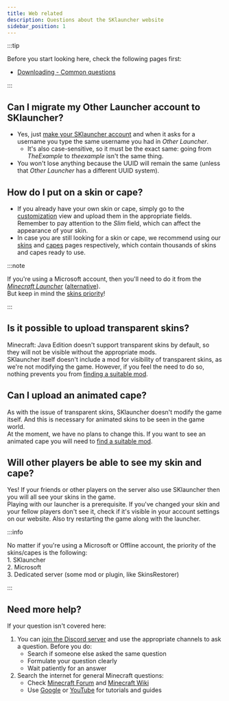 ```yaml
---
title: Web related
description: Questions about the SKlauncher website
sidebar_position: 1
---
```


:::tip

Before you start looking here, check the following pages first:
- [Downloading - Common questions](/getting-started/downloads#common-questions)

:::

## Can I migrate my Other Launcher account to SKlauncher?
- Yes, just [make your SKlauncher account](/getting-started/register) and when it asks for a username you type the same username you had in *Other Launcher*.
  - It's also case-sensitive, so it must be the exact same: going from *TheExample* to *theexample* isn't the same thing.
- You won't lose anything because the UUID will remain the same (unless that *Other Launcher* has a different UUID system).

## How do I put on a skin or cape?
- If you already have your own skin or cape, simply go to the [customization](https://skmedix.pl/settings/customization) view and upload them in the appropriate fields. Remember to pay attention to the *Slim* field, which can affect the appearance of your skin.
- In case you are still looking for a skin or cape, we recommend using our [skins](https://skmedix.pl/skins) and [capes](https://skmedix.pl/capes) pages respectively, which contain thousands of skins and capes ready to use.

:::note

If you're using a Microsoft account, then you'll need to do it from the *[Minecraft Launcher](https://www.minecraft.net/en-us/download)* ([alternative](https://www.minecraft.net/en-us/download/alternative)).\
But keep in mind the [skins priority](#will-other-players-be-able-to-see-my-skin-and-cape)!

:::

## Is it possible to upload transparent skins?
Minecraft: Java Edition doesn't support transparent skins by default, so they will not be visible without the appropriate mods.\
SKlauncher itself doesn't include a mod for visibility of transparent skins, as we're not modifying the game. However, if you feel the need to do so, nothing prevents you from [finding a suitable mod](/faq/launcher-related#can-i-use-clients-mods-resource-packs-shaders-etc-in-sklauncher).

## Can I upload an animated cape?
As with the issue of transparent skins, SKlauncher doesn't modify the game itself. And this is necessary for animated skins to be seen in the game world.\
At the moment, we have no plans to change this. If you want to see an animated cape you will need to [find a suitable mod](/faq/launcher-related#can-i-use-clients-mods-resource-packs-shaders-etc-in-sklauncher).

## Will other players be able to see my skin and cape?
Yes! If your friends or other players on the server also use SKlauncher then you will all see your skins in the game.\
Playing with our launcher is a prerequisite. If you've changed your skin and your fellow players don't see it, check if it's visible in your account settings on our website. Also try restarting the game along with the launcher.

:::info

No matter if you're using a Microsoft or Offline account, the priority of the skins/capes is the following:\
1\. SKlauncher\
2\. Microsoft\
3\. Dedicated server (some mod or plugin, like SkinsRestorer)

:::

## Need more help?
If your question isn't covered here:

1. You can [join the Discord server](https://skmedix.pl/discord) and use the appropriate channels to ask a question. Before you do:
   - Search if someone else asked the same question
   - Formulate your question clearly
   - Wait patiently for an answer
2. Search the internet for general Minecraft questions:
   - Check [Minecraft Forum](https://www.minecraftforum.net/) and [Minecraft Wiki](https://minecraft.wiki/)
   - Use [Google](https://www.google.com/) or [YouTube](https://www.youtube.com/) for tutorials and guides
